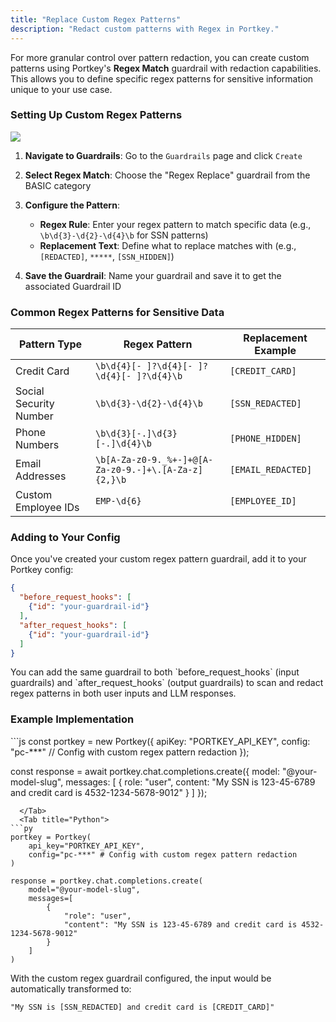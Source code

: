 ```yaml
---
title: "Replace Custom Regex Patterns"
description: "Redact custom patterns with Regex in Portkey."
---
```


For more granular control over pattern redaction, you can create custom patterns using Portkey's **Regex Match** guardrail with redaction capabilities. This allows you to define specific regex patterns for sensitive information unique to your use case.

### Setting Up Custom Regex Patterns

<Frame>
<img src="/images/guardrails/regex.png" />
</Frame>

1. **Navigate to Guardrails**: Go to the `Guardrails` page and click `Create`
2. **Select Regex Match**: Choose the "Regex Replace" guardrail from the BASIC category
3. **Configure the Pattern**:
   - **Regex Rule**: Enter your regex pattern to match specific data (e.g., `\b\d{3}-\d{2}-\d{4}\b` for SSN patterns)
   - **Replacement Text**: Define what to replace matches with (e.g., `[REDACTED]`, `*****`, `[SSN_HIDDEN]`)

4. **Save the Guardrail**: Name your guardrail and save it to get the associated Guardrail ID

### Common Regex Patterns for Sensitive Data


| Pattern Type | Regex Pattern | Replacement Example |
|----------|---------------|-------------------|
| Credit Card | `\b\d{4}[- ]?\d{4}[- ]?\d{4}[- ]?\d{4}\b` | `[CREDIT_CARD]` |
| Social Security Number | `\b\d{3}-\d{2}-\d{4}\b` | `[SSN_REDACTED]` |
| Phone Numbers | `\b\d{3}[-.]\d{3}[-.]\d{4}\b` | `[PHONE_HIDDEN]` |
| Email Addresses | `\b[A-Za-z0-9._%+-]+@[A-Za-z0-9.-]+\.[A-Za-z]{2,}\b` | `[EMAIL_REDACTED]` |
| Custom Employee IDs | `EMP-\d{6}` | `[EMPLOYEE_ID]` |


### Adding to Your Config

Once you've created your custom regex pattern guardrail, add it to your Portkey config:

```json
{
  "before_request_hooks": [
    {"id": "your-guardrail-id"}
  ],
  "after_request_hooks": [
    {"id": "your-guardrail-id"}
  ]
}
```

<Note>
You can add the same guardrail to both `before_request_hooks` (input guardrails) and `after_request_hooks` (output guardrails) to scan and redact regex patterns in both user inputs and LLM responses.
</Note>

### Example Implementation

<Tabs>
  <Tab title="NodeJS">
```js
const portkey = new Portkey({
    apiKey: "PORTKEY_API_KEY",
    config: "pc-***" // Config with custom regex pattern redaction
});

const response = await portkey.chat.completions.create({
    model: "@your-model-slug",
    messages: [
        {
            role: "user",
            content: "My SSN is 123-45-6789 and credit card is 4532-1234-5678-9012"
        }
    ]
});
```
  </Tab>
  <Tab title="Python">
```py
portkey = Portkey(
    api_key="PORTKEY_API_KEY",
    config="pc-***" # Config with custom regex pattern redaction
)

response = portkey.chat.completions.create(
    model="@your-model-slug",
    messages=[
        {
            "role": "user",
            "content": "My SSN is 123-45-6789 and credit card is 4532-1234-5678-9012"
        }
    ]
)
```
  </Tab>
</Tabs>

With the custom regex guardrail configured, the input would be automatically transformed to:
```
"My SSN is [SSN_REDACTED] and credit card is [CREDIT_CARD]"
```
